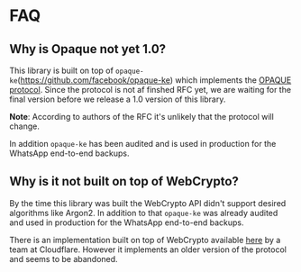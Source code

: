 # FAQ

## Why is Opaque not yet 1.0?

This library is built on top of `opaque-ke`(https://github.com/facebook/opaque-ke) which implements the [OPAQUE protocol](https://cfrg.github.io/draft-irtf-cfrg-opaque/draft-irtf-cfrg-opaque.html). Since the protocol is not af finshed RFC yet, we are waiting for the final version before we release a 1.0 version of this library.

**Note**: According to authors of the RFC it's unlikely that the protocol will change.

In addition `opaque-ke` has been audited and is used in production for the WhatsApp end-to-end backups.

## Why is it not built on top of WebCrypto?

By the time this library was built the WebCrypto API didn't support desired algorithms like Argon2. In addition to that `opaque-ke` was already audited and used in production for the WhatsApp end-to-end backups.

There is an implementation built on top of WebCrypto available [here](https://github.com/cloudflare/opaque-ts) by a team at Cloudflare. However it implements an older version of the protocol and seems to be abandoned.
